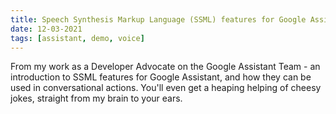 ```yaml
---
title: Speech Synthesis Markup Language (SSML) features for Google Assistant
date: 12-03-2021
tags: [assistant, demo, voice]
---
```


<YouTube youTubeId="JJL_dSMgTQ0" />

From my work as a Developer Advocate on the Google Assistant Team - an introduction to SSML features for Google Assistant, and how they can be used in conversational actions. You'll even get a heaping helping of cheesy jokes, straight from my brain to your ears.
